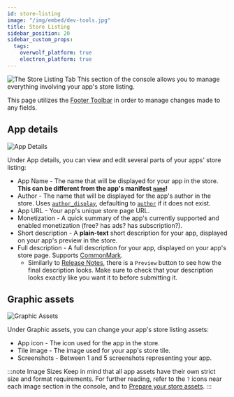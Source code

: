 ```yaml
---
id: store-listing
image: "/img/embed/dev-tools.jpg"
title: Store Listing
sidebar_position: 20
sidebar_custom_props:
  tags:
    overwolf_platform: true
    electron_platform: true
---
```


![The Store Listing Tab](/assets/tools/developers-console/all-applications/store-listing/index.jpg)
This section of the console allows you to manage everything involving your app's store listing.

This page utilizes the [Footer Toolbar](/tools/developers-console#the-footer-toolbar) in order to manage changes made to any fields.

## App details

![App Details](/assets/tools/developers-console/all-applications/store-listing/app-details.jpg)

Under App details, you can view and edit several parts of your apps' store listing:
- App Name - The name that will be displayed for your app in the store. **This can be different from the app's manifest [`name`](/api/manifest#meta-name)!**
- Author - The name that will be displayed for the app's author in the store. Uses [`author_display`](/api/manifest#meta-author-display), defaulting to [`author`](/api/manifest#meta-author) if it does not exist.
- App URL - Your app's unique store page URL.
- Monetization - A quick summary of the app's currently supported and enabled monetization (free? has ads? has subscription?).
- Short description - A **plain-text** short description for your app, displayed on your app's preview in the store.
- Full description - A full description for your app, displayed on your app's store page. Supports [CommonMark](https://commonmark.org/).
  - Similarly to [Release Notes](release-management#edit-release-notes), there is a `Preview` button to see how the final description looks.
  Make sure to check that your description looks exactly like you want it to before submitting it.


## Graphic assets

![Graphic Assets](/assets/tools/developers-console/all-applications/store-listing/graphic-assets.jpg)

Under Graphic assets, you can change your app's store listing assets:
- App icon - The icon used for the app in the store.
- Tile image - The image used for your app's store tile.
- Screenshots - Between 1 and 5 screenshots representing your app.

:::note Image Sizes
Keep in mind that all app assets have their own strict size and format requirements. For further reading, refer to the
`?` icons near each image section in the console, and to [Prepare your store assets](/start/submit-your-app#prepare-your-store-assets).
:::
